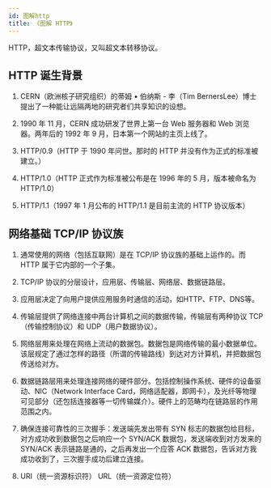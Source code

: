 ```yaml
---
id: 图解http
title: 《图解 HTTP》
---
```



<TipBox>
  HTTP，超文本传输协议，又叫超文本转移协议。
</TipBox>


## HTTP 诞生背景

1. CERN（欧洲核子研究组织）的蒂姆 • 伯纳斯 - 李（Tim BernersLee）博士提出了一种能让远隔两地的研究者们共享知识的设想。

2. 1990 年 11 月，CERN 成功研发了世界上第一台 Web 服务器和 Web 浏览器。两年后的 1992 年 9 月，日本第一个网站的主页上线了。

3. HTTP/0.9（HTTP 于 1990 年问世。那时的 HTTP 并没有作为正式的标准被建立。）

4. HTTP/1.0（HTTP 正式作为标准被公布是在 1996 年的 5 月，版本被命名为HTTP/1.0）

5. HTTP/1.1（1997 年 1 月公布的 HTTP/1.1 是目前主流的 HTTP 协议版本）

## 网络基础 TCP/IP 协议族

1. 通常使用的网络（包括互联网）是在 TCP/IP 协议族的基础上运作的。而 HTTP 属于它内部的一个子集。

2. TCP/IP 协议的分层设计，应用层、传输层、网络层、数据链路层。

3. 应用层决定了向用户提供应用服务时通信的活动，如HTTP、FTP、DNS等。

4. 传输层提供了网络连接中两台计算机之间的数据传输，传输层有两种协议 TCP （传输控制协议）和 UDP（用户数据协议）。

5. 网络层用来处理在网络上流动的数据包。数据包是网络传输的最小数据单位。该层规定了通过怎样的路径（所谓的传输路线）到达对方计算机，并把数据包传送给对方。

6. 数据链路层用来处理连接网络的硬件部分。包括控制操作系统、硬件的设备驱动、NIC（Network Interface Card，网络适配器，即网卡），及光纤等物理可见部分（还包括连接器等一切传输媒介）。硬件上的范畴均在链路层的作用范围之内。

7. 确保连接可靠性的三次握手：发送端先发出带有 SYN 标志的数据包给目标，对方成功收到数据包之后响应一个 SYN/ACK 数据包，发送端收到对方发来的 SYN/ACK 表示链路是通的，之后再发出一个应答 ACK 数据包，告诉对方我成功收到了，三次握手成功后建立连接。

8. URI（统一资源标识符） URL（统一资源定位符）